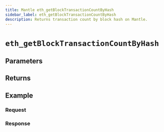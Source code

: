 ```yaml
---
title: Mantle eth_getBlockTransactionCountByHash
sidebar_label: eth_getBlockTransactionCountByHash
description: Returns transaction count by block hash on Mantle.
---
```




# `eth_getBlockTransactionCountByHash`

<Description />

## Parameters


<Params />

## Returns


<Returns />

## Example


<Example />

### Request


<Request />

### Response


<Response />
